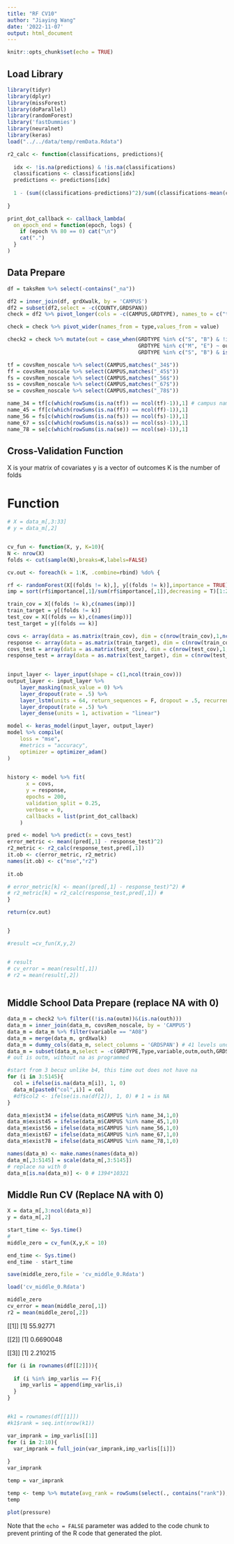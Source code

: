 ```yaml
---
title: "RF CV10"
author: "Jiaying Wang"
date: '2022-11-07'
output: html_document
---
```


```r
knitr::opts_chunk$set(echo = TRUE)
```

## Load Library

```r
library(tidyr)
library(dplyr)
library(missForest)
library(doParallel)
library(randomForest)
library('fastDummies')
library(neuralnet)
library(keras)
load("../../data/temp/remData.Rdata")

r2_calc <- function(classifications, predictions){
  
  idx <- !is.na(predictions) & !is.na(classifications)
  classifications <- classifications[idx]
  predictions <- predictions[idx]
  
  1 - (sum((classifications-predictions)^2)/sum((classifications-mean(classifications))^2))
  
}

print_dot_callback <- callback_lambda(
  on_epoch_end = function(epoch, logs) {
    if (epoch %% 80 == 0) cat("\n")
    cat(".")
  }
)  

```

## Data Prepare

```r
df = taksRem %>% select(-contains("_na"))

df2 = inner_join(df, grdXwalk, by = 'CAMPUS')
df2 = subset(df2,select = -c(COUNTY,GRDSPAN))
check = df2 %>% pivot_longer(cols = -c(CAMPUS,GRDTYPE), names_to = c("type","variable"),names_pattern = "(.+)([A-Z]\\d{2})",values_to = "value")

check = check %>% pivot_wider(names_from = type,values_from = value)

check2 = check %>% mutate(out = case_when(GRDTYPE %in% c("S", "B") & !is.na(outh) ~ outh,
                                          GRDTYPE %in% c("M", "E") ~ outm,
                                          GRDTYPE %in% c("S", "B") & is.na(outh) ~ outm))

tf = covsRem_noscale %>% select(CAMPUS,matches("_34$"))
ff = covsRem_noscale %>% select(CAMPUS,matches("_45$"))
fs = covsRem_noscale %>% select(CAMPUS,matches("_56$"))
ss = covsRem_noscale %>% select(CAMPUS,matches("_67$"))
se = covsRem_noscale %>% select(CAMPUS,matches("_78$"))

name_34 = tf[c(which(rowSums(is.na(tf)) == ncol(tf)-1)),1] # campus name whose column entries are all na == campus not existent in 34
name_45 = ff[c(which(rowSums(is.na(ff)) == ncol(ff)-1)),1]
name_56 = fs[c(which(rowSums(is.na(fs)) == ncol(fs)-1)),1]
name_67 = ss[c(which(rowSums(is.na(ss)) == ncol(ss)-1)),1]
name_78 = se[c(which(rowSums(is.na(se)) == ncol(se)-1)),1]
```




## Cross-Validation Function
X is your matrix of covariates
y is a vector of outcomes
K is the number of folds

#   Function
```r
# X = data_m[,3:33]
# y = data_m[,2]


cv_fun <- function(X, y, K=10){
N <- nrow(X)
folds <- cut(sample(N),breaks=K,labels=FALSE)

cv.out <- foreach(k = 1:K, .combine=rbind) %do% {

rf <- randomForest(X[(folds != k),], y[(folds != k)],importance = TRUE)
imp = sort(rf$importance[,1]/sum(rf$importance[,1]),decreasing = T)[1:20]

train_cov = X[(folds != k),c(names(imp))] 
train_target = y[(folds != k)]
test_cov = X[(folds == k),c(names(imp))]
test_target = y[(folds == k)]

covs <- array(data = as.matrix(train_cov), dim = c(nrow(train_cov),1,ncol(train_cov)))
response <- array(data = as.matrix(train_target), dim = c(nrow(train_cov), 1))
covs_test = array(data = as.matrix(test_cov), dim = c(nrow(test_cov),1,ncol(test_cov)))
response_test = array(data = as.matrix(test_target), dim = c(nrow(test_cov), 1))

    
input_layer <- layer_input(shape = c(1,ncol(train_cov)))
output_layer <- input_layer %>%
    layer_masking(mask_value = 0) %>%
    layer_dropout(rate = .5) %>%
    layer_lstm(units = 64, return_sequences = F, dropout = .5, recurrent_dropout = .5) %>%
    layer_dropout(rate = .5) %>%
    layer_dense(units = 1, activation = "linear")

model <- keras_model(input_layer, output_layer)
model %>% compile(
    loss = "mse",
    #metrics = "accuracy",
    optimizer = optimizer_adam()
)
    

history <- model %>% fit(
      x = covs,
      y = response,
      epochs = 200,
      validation_split = 0.25,
      verbose = 0,
      callbacks = list(print_dot_callback)
    )

pred <- model %>% predict(x = covs_test)
error_metric <- mean((pred[,1] - response_test)^2)
r2_metric <- r2_calc(response_test,pred[,1])
it.ob <- c(error_metric, r2_metric)
names(it.ob) <- c("mse","r2")
  
it.ob

# error_metric[k] <- mean((pred[,1] - response_test)^2) # 
# r2_metric[k] = r2_calc(response_test,pred[,1]) #
}

return(cv.out)


}

#result =cv_fun(X,y,2)


# result
# cv_error = mean(result[,1])
# r2 = mean(result[,2])



```





## Middle School Data Prepare (replace NA with 0)

```r
data_m = check2 %>% filter((!is.na(outm))&(is.na(outh)))
data_m = inner_join(data_m, covsRem_noscale, by = 'CAMPUS')
data_m = data_m %>% filter(variable == "A08")
data_m = merge(data_m, grdXwalk)
data_m = dummy_cols(data_m, select_columns = 'GRDSPAN') # 41 levels under GRDSPAN without na in outm
data_m = subset(data_m,select = -c(GRDTYPE,Type,variable,outm,outh,GRDSPAN,COUNTY)) # dont need to change out to outm becuz
# out is outm, without na as programmed

#start from 3 becuz unlike b4, this time out does not have na
for (i in 3:5145){
  col = ifelse(is.na(data_m[i]), 1, 0)
  data_m[paste0("col",i)] = col
  #df$col2 <- ifelse(is.na(df[2]), 1, 0) # 1 = is NA 
}

data_m$exist34 = ifelse(data_m$CAMPUS %in% name_34,1,0)
data_m$exist45 = ifelse(data_m$CAMPUS %in% name_45,1,0)
data_m$exist56 = ifelse(data_m$CAMPUS %in% name_56,1,0)
data_m$exist67 = ifelse(data_m$CAMPUS %in% name_67,1,0)
data_m$exist78 = ifelse(data_m$CAMPUS %in% name_78,1,0)

names(data_m) <- make.names(names(data_m))
data_m[,3:5145] = scale(data_m[,3:5145])
# replace na with 0
data_m[is.na(data_m)] <- 0 # 1394*10321
```

## Middle Run CV (Replace NA with 0)
```r
X = data_m[,3:ncol(data_m)]
y = data_m[,2]

start_time <- Sys.time()
# 
middle_zero = cv_fun(X,y,K = 10)

end_time <- Sys.time()
end_time - start_time

save(middle_zero,file = 'cv_middle_0.Rdata')

load('cv_middle_0.Rdata')
```


```r
middle_zero
cv_error = mean(middle_zero[,1])
r2 = mean(middle_zero[,2])


```
[[1]]
[1] 55.92771

[[2]]
[1] 0.6690048

[[3]]
[1] 2.210215







```r
for (i in rownames(df[[2]])){
  
  if (i %in% imp_varlis == F){
    imp_varlis = append(imp_varlis,i)
  }
}


#k1 = rownames(df[[1]])
#k1$rank = seq.int(nrow(k1))


```


```r
var_imprank = imp_varlis[[1]]
for (i in 2:10){
  var_imprank = full_join(var_imprank,imp_varlis[[i]])
  
}
var_imprank
```


```r
temp = var_imprank 

temp <- temp %>% mutate(avg_rank = rowSums(select(., contains("rank")),na.rm=TRUE)/(ncol(temp)-1))
temp
```





```r
plot(pressure)
```

Note that the `echo = FALSE` parameter was added to the code chunk to prevent printing of the R code that generated the plot.
